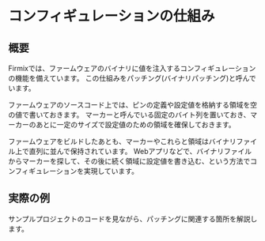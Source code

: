 # コンフィギュレーションの仕組み

## 概要

Firmixでは、ファームウェアのバイナリに値を注入するコンフィギュレーションの機能を備えています。
この仕組みをパッチング(バイナリパッチング)と呼んでいます。

ファームウェアのソースコード上では、ピンの定義や設定値を格納する領域を空の値で書いておきます。
マーカーと呼んでいる固定のバイト列を置いておき、マーカーのあとに一定のサイズで設定値のための領域を確保しておきます。

ファームウェアをビルドしたあとも、マーカーやこれらと領域はバイナリファイル上で直列に並んで保持されています。
Webアプリなどで、バイナリファイルからマーカーを探して、その後に続く領域に設定値を書き込む、という方法でコンフィギュレーションを実現しています。

## 実際の例

サンプルプロジェクトのコードを見ながら、パッチングに関連する箇所を解説します。



